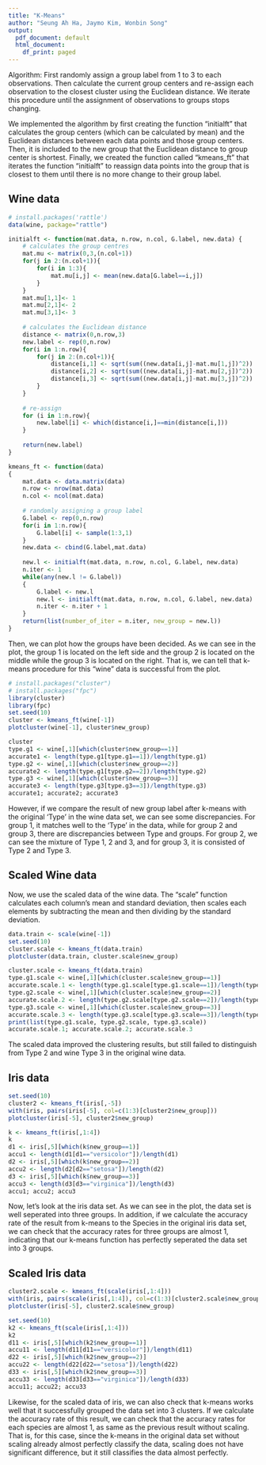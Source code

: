 ```yaml
---
title: "K-Means"
author: "Seung Ah Ha, Jaymo Kim, Wonbin Song"
output:
  pdf_document: default
  html_document:
    df_print: paged
---
```


Algorithm:
First randomly assign a group label from 1 to 3 to each observations.
Then calculate the current group centers and re-assign each observation to the closest cluster using the Euclidean distance. We iterate this procedure until the assignment of observations to groups stops changing.

We implemented the algorithm by first creating the function "initialft" that calculates the group centers (which can be calculated by mean) and the Euclidean distances between each data points and those group centers. Then, it is included to the new group that the Euclidean distance to group center is shortest. Finally, we created the function called "kmeans_ft" that iterates the function "initialft" to reassign data points into the group that is closest to them until there is no more change to their group label. 

## Wine data

```r

# install.packages('rattle')
data(wine, package="rattle")

initialft <- function(mat.data, n.row, n.col, G.label, new.data) {
    # calculates the group centres
    mat.mu <- matrix(0,3,(n.col+1))
    for(j in 2:(n.col+1)){
        for(i in 1:3){
            mat.mu[i,j] <- mean(new.data[G.label==i,j])
        }
    }
    mat.mu[1,1]<- 1
    mat.mu[2,1]<- 2
    mat.mu[3,1]<- 3
    
    # calculates the Euclidean distance
    distance <- matrix(0,n.row,3)
    new.label <- rep(0,n.row)
    for(i in 1:n.row){
        for(j in 2:(n.col+1)){
            distance[i,1] <- sqrt(sum((new.data[i,j]-mat.mu[1,j])^2))
            distance[i,2] <- sqrt(sum((new.data[i,j]-mat.mu[2,j])^2))
            distance[i,3] <- sqrt(sum((new.data[i,j]-mat.mu[3,j])^2))
        }
    }
    
    # re-assign
    for (i in 1:n.row){
        new.label[i] <- which(distance[i,]==min(distance[i,]))
    }
    
    return(new.label)
}

kmeans_ft <- function(data)
{
    mat.data <- data.matrix(data)
    n.row <- nrow(mat.data)
    n.col <- ncol(mat.data)
    
    # randomly assigning a group label
    G.label <- rep(0,n.row)
    for(i in 1:n.row){
        G.label[i] <- sample(1:3,1)
    }
    new.data <- cbind(G.label,mat.data)
    
    new.l <- initialft(mat.data, n.row, n.col, G.label, new.data)
    n.iter <- 1
    while(any(new.l != G.label))
    {
        G.label <- new.l
        new.l <- initialft(mat.data, n.row, n.col, G.label, new.data)
        n.iter <- n.iter + 1
    }
    return(list(number_of_iter = n.iter, new_group = new.l))
}

```

Then, we can plot how the groups have been decided. As we can see in the plot, the group 1 is located on the left side and the group 2 is located on the middle while the group 3 is located on the right. That is, we can tell that k-means procedure for this "wine" data is successful from the plot. 

```r
# install.packages("cluster")
# install.packages("fpc")
library(cluster)
library(fpc)
set.seed(10)
cluster <- kmeans_ft(wine[-1])
plotcluster(wine[-1], cluster$new_group)
```

```r
cluster
type.g1 <- wine[,1][which(cluster$new_group==1)]
accurate1 <- length(type.g1[type.g1==1])/length(type.g1)
type.g2 <- wine[,1][which(cluster$new_group==2)]
accurate2 <- length(type.g1[type.g2==2])/length(type.g2)
type.g3 <- wine[,1][which(cluster$new_group==3)]
accurate3 <- length(type.g3[type.g3==3])/length(type.g3)
accurate1; accurate2; accurate3
```

However, if we compare the result of new group label after k-means with the original 'Type' in the wine data set, we can see some discrepancies. For group 1, it matches well to the 'Type' in the data, while for group 2 and group 3, there are discrepancies between Type and groups. For group 2, we can see the mixture of Type 1, 2 and 3, and for group 3, it is consisted of Type 2 and Type 3. 


## Scaled Wine data

Now, we use the scaled data of the wine data. The "scale" function calculates each column's mean and standard deviation, then scales each elements by subtracting the mean and then dividing by the standard deviation.

```r

data.train <- scale(wine[-1])
set.seed(10)
cluster.scale <- kmeans_ft(data.train)
plotcluster(data.train, cluster.scale$new_group)

cluster.scale <- kmeans_ft(data.train)
type.g1.scale <- wine[,1][which(cluster.scale$new_group==1)]
accurate.scale.1 <- length(type.g1.scale[type.g1.scale==1])/length(type.g1.scale)
type.g2.scale <- wine[,1][which(cluster.scale$new_group==2)]
accurate.scale.2 <- length(type.g2.scale[type.g2.scale==2])/length(type.g2.scale)
type.g3.scale <- wine[,1][which(cluster.scale$new_group==3)]
accurate.scale.3 <- length(type.g3.scale[type.g3.scale==3])/length(type.g3.scale)
print(list(type.g1.scale, type.g2.scale, type.g3.scale))
accurate.scale.1; accurate.scale.2; accurate.scale.3

```

The scaled data improved the clustering results, but still failed to distinguish from Type 2 and wine Type 3 in the original wine data.


## Iris data

```r
set.seed(10)
cluster2 <- kmeans_ft(iris[,-5])
with(iris, pairs(iris[-5], col=c(1:3)[cluster2$new_group])) 
plotcluster(iris[-5], cluster2$new_group)

k <- kmeans_ft(iris[,1:4])
k
d1 <- iris[,5][which(k$new_group==1)]
accu1 <- length(d1[d1=="versicolor"])/length(d1)
d2 <- iris[,5][which(k$new_group==2)]
accu2 <- length(d2[d2=="setosa"])/length(d2)
d3 <- iris[,5][which(k$new_group==3)]
accu3 <- length(d3[d3=="virginica"])/length(d3)
accu1; accu2; accu3

```
Now, let's look at the iris data set. As we can see in the plot, the data set is well seperated into three groups. In addition, if we calculate the accuracy rate of the result from k-means to the Species in the original iris data set, we can check that the accuracy rates for three groups are almost 1, indicating that our k-means function has perfectly seperated the data set into 3 groups.


## Scaled Iris data

```r
cluster2.scale <- kmeans_ft(scale(iris[,1:4]))
with(iris, pairs(scale(iris[,1:4]), col=c(1:3)[cluster2.scale$new_group]))
plotcluster(iris[-5], cluster2.scale$new_group)

set.seed(10)
k2 <- kmeans_ft(scale(iris[,1:4]))
k2
d11 <- iris[,5][which(k2$new_group==1)]
accu11 <- length(d11[d11=="versicolor"])/length(d11)
d22 <- iris[,5][which(k2$new_group==2)]
accu22 <- length(d22[d22=="setosa"])/length(d22)
d33 <- iris[,5][which(k2$new_group==3)]
accu33 <- length(d33[d33=="virginica"])/length(d33)
accu11; accu22; accu33
```

Likewise, for the scaled data of iris, we can also check that k-means works well that it successfully grouped the data set into 3 clusters. If we calculate the accuracy rate of this result, we can check that the accuracy rates for each species are almost 1, as same as the previous result without scaling. That is, for this case, since the k-means in the original data set without scaling already almost perfectly classify the data, scaling does not have significant difference, but it still classifies the data almost perfectly. 